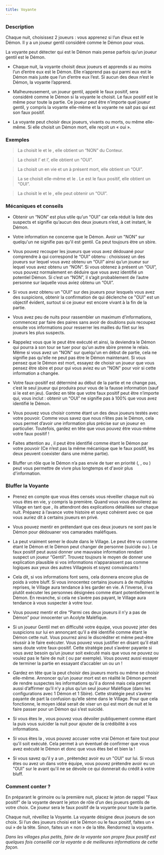 ```yaml
---
title: Voyante
---
```



<Role VOYANTE header />

### Description

Chaque nuit, choisissez 2 joueurs : vous apprenez si l’un d’eux est le Démon. Il y a un joueur gentil considéré comme le Démon pour vous.

La voyante peut détecter qui est le Démon mais pense parfois qu’un joueur gentil est le Démon.

-	Chaque nuit, la voyante choisit deux joueurs et apprends si au moins l’un d’entre eux est le Démon. Elle n’apprend pas qui parmi eux est le Démon mais juste que l’un d’entre eux l’est. Si aucun des deux n’est le Démon, la voyante l’apprend.

-	Malheureusement, un joueur gentil, appelé le faux positif, sera considéré comme le Démon si la voyante le choisit. Le faux positif est le même pour toute la partie. Ce joueur peut être n’importe quel joueur gentil, y compris la voyante elle-même et la voyante ne sait pas qui est son faux positif.

-	La voyante peut choisir deux joueurs, vivants ou morts, ou même elle-même. Si elle choisit un Démon mort, elle reçoit un « oui ». 

### Exemples

> La <Role VOYANTE /> choisit le <Role MOINE /> et le <Role CROQUE_MORT />, elle obtient un “NON” du Conteur.

> La <Role VOYANTE /> choisit l’<Role IMP /> et l’<Role EMPATHIQUE />, elle obtient un “OUI”.

> La <Role VOYANTE /> choisit un <Role MAJORDOME />  en vie et un <Role IMP /> à présent mort, elle obtient un “OUI”.

> La <Role VOYANTE /> se choisit elle-même et le <Role VERTUEUX />. Le <Role VERTUEUX /> est le faux positif, elle obtient un “OUI”.

> La <Role VOYANTE /> choisit le <Role RECLUS /> et le <Role GARDIEN />, elle peut obtenir un “OUI”.

### Mécaniques et conseils

- Obtenir un “NON” est plus utile qu’un “OUI” car cela réduit la liste des suspects et signifie qu’aucun des deux joueurs n’est, à cet instant, le Démon.

- Votre information ne concerne que le Démon. Avoir un "NON" sur quelqu'un ne signifie pas qu'il est gentil. Ca peut toujours être un sbire.

- Vous pouvez recouper les joueurs que vous avez dédouané pour comprendre à qui correspond le “OUI” obtenu : choisissez un des joueurs sur lequel vous avez obtenu un “OUI” ainsi qu’un joueur sur lequel vous avez obtenu un “NON”. Si vous obtenez à présent un “OUI”, vous pouvez normalement en déduire que vous avez identifié un potentiel Démon. Si c’est un “NON”, il s’agit probablement de l’autre personne sur laquelle vous aviez obtenu un “OUI”.

- Si vous avez obtenu un "OUI" sur des joueurs pour lesquels vous avez des suspicions, obtenir la confirmation de qui déclenche ce "OUI" est un objectif évident, surtout si ce joueur est encore vivant à la fin de la partie.

- Vous avez peu de nuits pour rassembler un maximum d’informations, commencez par faire des paires sans avoir de doublons puis recoupez ensuite vos informations pour resserrer les mailles du filet sur les joueurs les plus suspects.

- Rappelez vous que le <Role IMP /> peut être exécuté et ainsi, la <Role CROQUEUSE_D_HOMMES /> deviendra le Démon qui pourra à son tour se tuer pour qu'un autre sbire prenne le relais. Même si vous avez un "NON" sur quelqu'un en début de partie, cela ne signifie pas qu'elle ne peut pas être le Démon maintenant. Si vous pensez que le Démon est mort, essayez de choisir un joueur que vous pensez être sbire et pour qui vous aviez eu un "NON" pour voir si cette information a changée.

- Votre faux-positif est déterminé au début de la partie et ne change pas, c’est le seul joueur qui produira pour vous de la fausse information (sauf si le <Role RECLUS /> est en jeu). Gardez en tête que votre faux positif peut être n’importe qui, vous inclut : obtenir un “OUI” ne signifie pas à 100% que vous avez identifié le Démon.

- Vous pouvez vous choisir comme étant un des deux joueurs testés avec votre pouvoir. Comme vous savez que nous n’êtes pas le Démon, cela vous permet d’avoir une information plus précise sur un joueur en particulier. Toutefois, gardez en tête que vous pouvez être vous-même votre faux positif !

- Faites attention au <Role RECLUS />, il peut être identifié comme étant le Démon par votre pouvoir (Ce n’est pas la même mécanique que le faux positif, les deux peuvent coexister dans une même partie).

- Bluffer un rôle que le Démon n’a pas envie de tuer en priorité (<Role VERTUEUX />, <Role MAJORDOME />, <Role SOLDAT /> ou <Role GARDIEN />) peut vous permettre de vivre plus longtemps et d'avoir plus d'information.
 
### Bluffer la Voyante

- Prenez en compte que vous êtes censés vous réveiller chaque nuit où vous êtes en vie, y compris la première. Quand vous vous dévoilerez au Village en tant que <Role VOYANTE />, ils attendront des explications détaillées sur chaque nuit. Préparez à l’avance votre histoire et soyez cohérent avec ce que vous auriez dit à certains joueurs en privé.

- Vous pouvez mentir en prétendant que ces deux joueurs ne sont pas le Démon pour dédouaner vos camarades maléfiques.

- La <Role VOYANTE /> peut vraiment semer le doute dans le Village. Le <Role RECLUS /> peut être vu comme étant le Démon et le Démon peut changer de personne (suicide ou <Role CROQUEUSE_D_HOMMES />). Le faux positif peut aussi donner une mauvaise information rendant suspect un joueur “Gentil”. Trouvez toujours le moyen de donner une explication plausible si vos informations n’apparaissent pas comme logiques aux yeux des autres Villageois et soyez convaincants !

- Cela dit, si vos informations font sens, cela donnera encore plus de poids à votre bluff. Si vous innocentez certains joueurs à de multiples reprises, le Village aura tendance à les garder en vie. A l’inverse, il va plutôt exécuter les personnes désignées comme étant potentiellement le Démon. En revanche, si cela ne s’avère pas payant, le Village aura tendance à vous suspecter à votre tour.

- Vous pouvez mentir et dire “Parmi ces deux joueurs il n’y a pas de Démon” pour innocenter un Acolyte Maléfique.

- Si un joueur Gentil met en difficulté votre équipe, vous pouvez jeter des suspicions sur lui en annonçant qu’il a été identifié comme étant le Démon cette nuit. Vous pourrez ainsi le discréditer et même peut-être réussir à le faire exécuter. Vous pouvez vous justifier en disant qu’il était sans doute votre faux-positif. Cette stratégie peut s’avérer payante si vous avez besoin qu’un joueur soit exécuté mais que vous ne pouvez ou voulez pas le faire de nuit (<Role SOLDAT /> ou <Role GARDIEN /> par exemple). Vous pouvez aussi essayer de terminer la partie en essayant d’accabler un <Role VERTUEUX /> ou un <Role MAIRE /> !

- Gardez en tête que la <Role VOYANTE /> peut choisir des joueurs morts ou même se choisir elle-même. Annoncer qu’un joueur mort est en réalité le Démon permet de rendre suspectes les informations qu’il a donné mais cela permet aussi d’affirmer qu’il n’y a plus qu’un seul joueur Maléfique (dans les configurations avec 1 Démon et 1 Sbire). Cette stratégie peut s’avérer payante de part la confusion qu’elle sème dans le Village. Pour que cela fonctionne, le moyen idéal serait de viser un <Role GARDIEN /> qui est mort de nuit et le faire passer pour un Démon qui s’est suicidé.

- Si vous êtes le <Role IMP />, vous pouvez vous dévoiler publiquement comme étant la <Role VOYANTE /> puis vous suicider la nuit pour ajouter de la crédibilité à vos informations.

- Si vous êtes la <Role CROQUEUSE_D_HOMMES />, vous pouvez accuser votre vrai Démon et faire tout pour qu’il soit exécuté. Cela permet à un éventuel <Role CROQUE_MORT /> de confirmer que vous avez exécuté le Démon et donc que vous êtes bel et bien la <Role VOYANTE /> !

- Si vous savez qu'il y a un <Role RECLUS />, prétendez avoir eu un "OUI" sur lui. Si vous êtes <Role ESPION /> ou avez un <Role ESPION /> dans votre équipe, vous pouvez prétendre avoir eu un "OUI" sur le <Role RECLUS /> avant qu'il ne se dévoile ce qui donnerait du crédit à votre bluff.

### Comment conter ?

En préparant le grimoire ou la première nuit, placez le jeton de rappel "Faux positif" de la voyante devant le jeton de rôle d’un des joueurs gentils de votre choix. Ce joueur sera le faux positif de la voyante pour toute la partie.

Chaque nuit, réveillez la Voyante. La voyante désigne deux joueurs de son choix. Si l’un des joueurs choisi est le Démon ou le faux positif, faites un « oui » de la tête. Sinon, faites un « non » de la tête. Rendormez la voyante.

_Dans les villages plus petits, faire de la voyante son propre faux positif est quelques fois conseillé car la voyante a de meilleures informations de cette façon._
